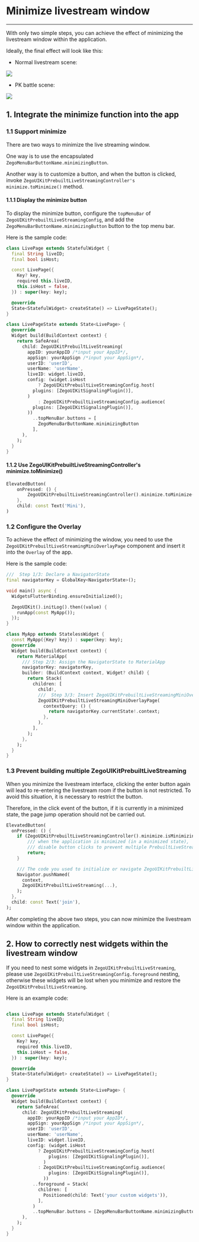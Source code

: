 # Minimize livestream window

- - -


With only two simple steps, you can achieve the effect of minimizing the livestream window within the application. 

Ideally, the final effect will look like this:

- Normal livestream scene:

<Frame width="auto" height="auto" caption="">
  <img src="https://storage.zego.im/sdk-doc/Pics/ZegoUIKit/Flutter/live/live_mini.gif" />
</Frame>

- PK battle scene:

<Frame width="auto" height="auto" caption="">
  <img src="https://storage.zego.im/sdk-doc/Pics/ZegoUIKit/Flutter/live/live_pk_mini.gif" />
</Frame>


## 1. Integrate the minimize function into the app

### 1.1 Support minimize

There are two ways to minimize the live streaming window. 

One way is to use the encapsulated `ZegoMenuBarButtonName.minimizingButton`. 

Another way is to customize a button, and when the button is clicked, invoke `ZegoUIKitPrebuiltLiveStreamingController's minimize.toMinimize()` method.


#### 1.1.1 Display the minimize button

To display the minimize button, configure the `topMenuBar` of `ZegoUIKitPrebuiltLiveStreamingConfig`, and add the `ZegoMenuBarButtonName.minimizingButton` button to the top menu bar.

Here is the sample code:

<Accordion title="Details" defaultOpen="false">

```dart
class LivePage extends StatefulWidget {
  final String liveID;
  final bool isHost;

  const LivePage({
    Key? key,
    required this.liveID,
    this.isHost = false,
  }) : super(key: key);

  @override
  State<StatefulWidget> createState() => LivePageState();
}

class LivePageState extends State<LivePage> {
  @override
  Widget build(BuildContext context) {
    return SafeArea(
      child: ZegoUIKitPrebuiltLiveStreaming(
        appID: yourAppID /*input your AppID*/,
        appSign: yourAppSign /*input your AppSign*/,
        userID: 'userID',
        userName: 'userName',
        liveID: widget.liveID,
        config: (widget.isHost
            ? ZegoUIKitPrebuiltLiveStreamingConfig.host(
          plugins: [ZegoUIKitSignalingPlugin()],
        )
            : ZegoUIKitPrebuiltLiveStreamingConfig.audience(
          plugins: [ZegoUIKitSignalingPlugin()],
        ))
          ..topMenuBar.buttons = [
            ZegoMenuBarButtonName.minimizingButton
          ],
      ),
    );
  }
}
```
</Accordion>

#### 1.1.2 Use ZegoUIKitPrebuiltLiveStreamingController's minimize.toMinimize()

``` dart
ElevatedButton(
    onPressed: () {
        ZegoUIKitPrebuiltLiveStreamingController().minimize.toMinimize();
    },
    child: const Text('Mini'),
)
```


### 1.2 Configure the Overlay

To achieve the effect of minimizing the window, you need to use the `ZegoUIKitPrebuiltLiveStreamingMiniOverlayPage` component and insert it into the `Overlay` of the app.

Here is the sample code:

<Accordion title="Details" defaultOpen="false">

```dart
///  Step 1/3: Declare a NavigatorState
final navigatorKey = GlobalKey<NavigatorState>();

void main() async {
  WidgetsFlutterBinding.ensureInitialized();

  ZegoUIKit().initLog().then((value) {
    runApp(const MyApp());
  });
}

class MyApp extends StatelessWidget {
  const MyApp({Key? key}) : super(key: key);
  @override
  Widget build(BuildContext context) {
    return MaterialApp(
      /// Step 2/3: Assign the NavigatorState to MaterialApp
      navigatorKey: navigatorKey,
      builder: (BuildContext context, Widget? child) {
        return Stack(
          children: [
            child!,
            ///  Step 3/3: Insert ZegoUIKitPrebuiltLiveStreamingMiniOverlayPage into Overlay, and return the context of NavigatorState in contextQuery.
            ZegoUIKitPrebuiltLiveStreamingMiniOverlayPage(
              contextQuery: () {
                return navigatorKey.currentState!.context;
              },
            ),
          ],
        );
      },
    );
  }
}
```
</Accordion>

### 1.3 Prevent building multiple ZegoUIKitPrebuiltLiveStreaming

When you minimize the livestream interface, clicking the enter button again will lead to re-entering the livestream room if the button is not restricted. To avoid this situation, it is necessary to restrict the button.

Therefore, in the click event of the button, if it is currently in a minimized state, the page jump operation should not be carried out.


``` dart
ElevatedButton(
  onPressed: () {
    if (ZegoUIKitPrebuiltLiveStreamingController().minimize.isMinimizing) {
        /// when the application is minimized (in a minimized state),
        /// disable button clicks to prevent multiple PrebuiltLiveStreaming components from being created.
        return;
    }

    /// The code you used to initialize or navigate ZegoUIKitPrebuiltLiveStreaming previously
    Navigator.pushNamed(
      context,
      ZegoUIKitPrebuiltLiveStreaming(...),
    );
  },
  child: const Text('join'),
);
```

After completing the above two steps, you can now minimize the livestream window within the application.



## 2. How to correctly nest widgets within the livestream window

If you need to nest some widgets in `ZegoUIKitPrebuiltLiveStreaming`, please use `ZegoUIKitPrebuiltLiveStreamingConfig.foreground` nesting, otherwise these widgets will be lost when you minimize and restore the `ZegoUIKitPrebuiltLiveStreaming`.

Here is an example code:

```dart

class LivePage extends StatefulWidget {
  final String liveID;
  final bool isHost;

  const LivePage({
    Key? key,
    required this.liveID,
    this.isHost = false,
  }) : super(key: key);

  @override
  State<StatefulWidget> createState() => LivePageState();
}

class LivePageState extends State<LivePage> {
  @override
  Widget build(BuildContext context) {
    return SafeArea(
      child: ZegoUIKitPrebuiltLiveStreaming(
        appID: yourAppID /*input your AppID*/,
        appSign: yourAppSign /*input your AppSign*/,
        userID: 'userID',
        userName: 'userName',
        liveID: widget.liveID,
        config: (widget.isHost
            ? ZegoUIKitPrebuiltLiveStreamingConfig.host(
                plugins: [ZegoUIKitSignalingPlugin()],
              )
            : ZegoUIKitPrebuiltLiveStreamingConfig.audience(
                plugins: [ZegoUIKitSignalingPlugin()],
              ))
          ..foreground = Stack(
            children: [
              Positioned(child: Text('your custom widgets')),
            ],
          )
          ..topMenuBar.buttons = [ZegoMenuBarButtonName.minimizingButton],
      ),
    );
  }
}
```
